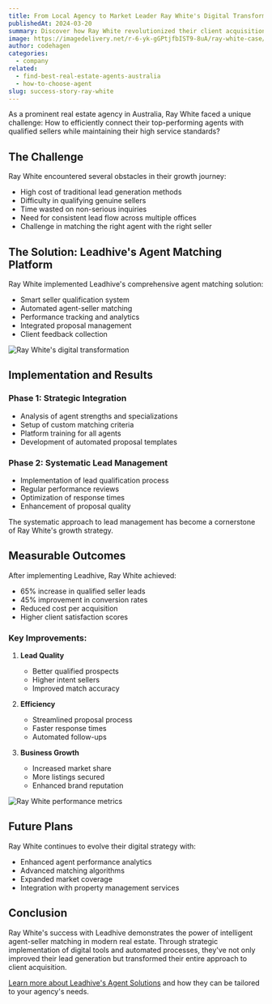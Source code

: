 ```yaml
---
title: From Local Agency to Market Leader Ray White's Digital Transformation
publishedAt: 2024-03-20
summary: Discover how Ray White revolutionized their client acquisition and grew their market share through Leadhive's intelligent agent matching platform.
image: https://imagedelivery.net/r-6-yk-gGPtjfbIST9-8uA/ray-white-case/public
author: codehagen
categories:
  - company
related:
  - find-best-real-estate-agents-australia
  - how-to-choose-agent
slug: success-story-ray-white
---
```


As a prominent real estate agency in Australia, Ray White faced a unique challenge: How to efficiently connect their top-performing agents with qualified sellers while maintaining their high service standards?

## The Challenge

Ray White encountered several obstacles in their growth journey:
- High cost of traditional lead generation methods
- Difficulty in qualifying genuine sellers
- Time wasted on non-serious inquiries
- Need for consistent lead flow across multiple offices
- Challenge in matching the right agent with the right seller

<Quote
  author="Michael Chen"
  authorSrc="https://imagedelivery.net/r-6-yk-gGPtjfbIST9-8uA/michael-raywhite/public"
  title="Director of Growth"
  company="Ray White"
  companySrc="https://imagedelivery.net/r-6-yk-gGPtjfbIST9-8uA/raywhite-logo/public"
  text="We needed a solution that could not only generate leads but intelligently match sellers with our agents based on their expertise and the property type. Leadhive delivered exactly that."
/>

## The Solution: Leadhive's Agent Matching Platform

Ray White implemented Leadhive's comprehensive agent matching solution:
- Smart seller qualification system
- Automated agent-seller matching
- Performance tracking and analytics
- Integrated proposal management
- Client feedback collection

<Image
  alt="Ray White's digital transformation"
  src="https://imagedelivery.net/r-6-yk-gGPtjfbIST9-8uA/raywhite-digital/public"
  width={1200}
  height={800}
/>

## Implementation and Results

### Phase 1: Strategic Integration
- Analysis of agent strengths and specializations
- Setup of custom matching criteria
- Platform training for all agents
- Development of automated proposal templates

### Phase 2: Systematic Lead Management
- Implementation of lead qualification process
- Regular performance reviews
- Optimization of response times
- Enhancement of proposal quality

<Note variant="info">
  The systematic approach to lead management has become a cornerstone of Ray White's growth strategy.
</Note>

## Measurable Outcomes

After implementing Leadhive, Ray White achieved:
- 65% increase in qualified seller leads
- 45% improvement in conversion rates
- Reduced cost per acquisition
- Higher client satisfaction scores

### Key Improvements:
1. **Lead Quality**
   - Better qualified prospects
   - Higher intent sellers
   - Improved match accuracy

2. **Efficiency**
   - Streamlined proposal process
   - Faster response times
   - Automated follow-ups

3. **Business Growth**
   - Increased market share
   - More listings secured
   - Enhanced brand reputation

<Image
  alt="Ray White performance metrics"
  src="https://imagedelivery.net/r-6-yk-gGPtjfbIST9-8uA/raywhite-metrics/public"
  width={1200}
  height={800}
/>

## Future Plans

Ray White continues to evolve their digital strategy with:
- Enhanced agent performance analytics
- Advanced matching algorithms
- Expanded market coverage
- Integration with property management services

<Quote
  author="Sarah Anderson"
  authorSrc="https://imagedelivery.net/r-6-yk-gGPtjfbIST9-8uA/sarah-raywhite/public"
  title="Sales Director"
  company="Ray White"
  companySrc="https://imagedelivery.net/r-6-yk-gGPtjfbIST9-8uA/raywhite-logo/public"
  text="Leadhive hasn't just provided us with leads – they've given us a complete system for matching the right agent with the right seller, resulting in better outcomes for everyone involved."
/>

## Conclusion

Ray White's success with Leadhive demonstrates the power of intelligent agent-seller matching in modern real estate. Through strategic implementation of digital tools and automated processes, they've not only improved their lead generation but transformed their entire approach to client acquisition.

[Learn more about Leadhive's Agent Solutions](/agent-solutions) and how they can be tailored to your agency's needs. 
